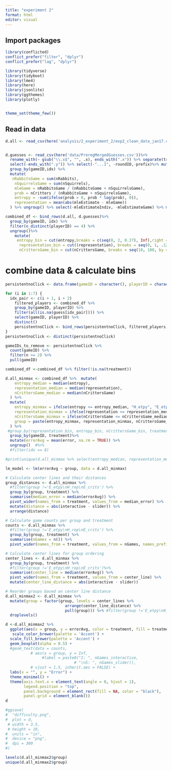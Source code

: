 ```yaml
---
title: "experiment 2"
format: html
editor: visual
---
```


## Import packages

```r
library(conflicted)  
conflict_prefer("filter", "dplyr")
conflict_prefer("lag", "dplyr")

library(tidyverse)
library(tidyboot)
library(lme4)
library(here)
library(jsonlite)
library(ggthemes)
library(plotly)


theme_set(theme_few())
```

## Read in data

```r
d.all <- read_csv(here('analysis/2_experiment_2/exp2_clean_data_jan17.csv')) %>%separate(treatmentName.x, into = c("direction","treatment"), sep = "_")%>% select(-stageName, -ended.x, -roundID, -stageID.x, -participantID,-recipient, -participantIdentifier, -exitSurvey, -designatedGame)  %>% mutate(error = if_else(direction == "RS", abs((100-guess) - (mleGame*100)), abs(guess - (mleGame*100))))


d.guesses <- read_csv(here('data/PreregMergedGuesses.csv'))%>%
  rename_with(~ gsub("\\.x$", "", .x), ends_with(".x")) %>% separate(treatmentName, into = c("prefix", "treatment", "direction"), sep = "-")%>%
  select(-ends_with(".y")) %>% select(-"...1", -roundID,-prefix)%>% mutate(nCritters = nRabbits+nSquirrels) %>% mutate(mleEstimate = mleEstimateIndiv/100, mleGame = mleEstimateGame/100) %>%
  group_by(gameID,idx) %>%
  mutate(
   nRabbitsGame = sum(nRabbits),
    nSquirrelsGame = sum(nSquirrels),
    mleGame = nRabbitsGame / (nRabbitsGame + nSquirrelsGame),
    prob = nCritters / (nRabbitsGame + nSquirrelsGame),
    entropy = -sum(ifelse(prob > 0, prob * log(prob), 0)),
    representation = mean(abs(mleEstimate - mleGame))
  ) %>% ungroup() %>% select(-mleEstimateIndiv, -mleEstimateGame) %>% mutate(nCrittersGame = nSquirrelsGame+nRabbitsGame)%>% mutate (error = abs(mleEstimate*100-guess))

combined_df <- bind_rows(d.all, d.guesses)%>% 
  group_by(gameID, idx) %>%
  filter(n_distinct(playerID) == 4) %>%
  ungroup()%>%
    mutate(
     entropy_bin = cut(entropy,breaks = c(seq(0, 2, 0.27), Inf),right = TRUE,include.lowest = TRUE, dig.lab = 2),
      representation_bin = cut((representation), breaks = seq(0, 1, .12), right = TRUE, include.lowest = TRUE, dig.lab = 2),
      nCrittersGame_bin = cut(nCrittersGame, breaks = seq(10, 100, by = 5), right = TRUE, include.lowest = TRUE)) 

```

# combine data & calculate bins

```r
persistentnoClick <- data.frame(gameID = character(), playerID = character(), stringsAsFactors = FALSE)

for (i in 1:7) {
  idx_pair <- c(i + 1, i + 2)
    filtered_players <- combined_df %>%
    group_by(gameID, playerID) %>%
    filter(all(is.na(guess[idx_pair]))) %>%
    select(gameID, playerID) %>%
    distinct()
    persistentnoClick <- bind_rows(persistentnoClick, filtered_players)
}
persistentnoClick <- distinct(persistentnoClick)

gameIDs_to_remove <- persistentnoClick %>%
  count(gameID) %>%
  filter(n >= 2) %>%
  pull(gameID)

```

```r
combined_df <-combined_df %>% filter(!is.na(treatment))

d.all_minmax <- combined_df %>%  mutate(
    entropy_median = median(entropy),
    representation_median = median(representation),
    nCrittersGame_median = median(nCrittersGame)
  ) %>%
  mutate(
    entropy_minmax = ifelse(entropy <= entropy_median, "H_etpy", "E_etpy"),
    representation_minmax = ifelse(representation <= representation_median, "E_rep", "H_rep"),
    nCrittersGame_minmax = ifelse(nCrittersGame <= nCrittersGame_median, "H_crits", "E_crits"),
    group = paste(entropy_minmax, representation_minmax, nCrittersGame_minmax, sep = "\n")
  ) %>%
 #group_by(representation_bin, entropy_bin, nCrittersGame_bin, treatment) %>%
  group_by(gameID, treatment)%>%
  mutate(errorAvg = mean(error, na.rm = TRUE)) %>%
  ungroup()  #%>%
  #filter(idx == 8)

#print(unique(d.all_minmax %>% select(entropy_median, representation_median, nCrittersGame_median)))

lm_model <- lm(errorAvg ~ group, data = d.all_minmax)

# Calculate center lines and their distances
group_distances <- d.all_minmax %>%
  #filter(group !='E_etpy\nH_rep\nE_crits') %>%
  group_by(group, treatment) %>% 
  summarise(median_error = median(errorAvg)) %>%
  pivot_wider(names_from = treatment, values_from = median_error) %>%
  mutate(distance = abs(interactive - slider)) %>%
  arrange(distance)

# Calculate game counts per group and treatment
counts <- d.all_minmax %>%
  #filter(group !='E_etpy\nH_rep\nE_crits') %>%
  group_by(group, treatment) %>%
  summarise(nGames = n()) %>%
  pivot_wider(names_from = treatment, values_from = nGames, names_prefix = "nGames_")

# Calculate center lines for group ordering
center_lines <- d.all_minmax %>%
  group_by(group, treatment) %>%
  #filter(group !='E_etpy\nH_rep\nE_crits')%>%
  summarise(center_line = median(errorAvg)) %>%
  pivot_wider(names_from = treatment, values_from = center_line) %>%
  mutate(center_line_distance = abs(interactive - slider))

# Reorder groups based on center line distance
d.all_minmax2 <- d.all_minmax %>%
  mutate(group = factor(group, levels = center_lines %>%
                          arrange(center_line_distance) %>%
                          pull(group))) %>% #filter(group !='E_etpy\nH_rep\nE_crits') %>%
  droplevels()

d <-d.all_minmax2 %>%
  ggplot(aes(x = group, y = errorAvg, color = treatment, fill = treatment)) +  
   scale_color_brewer(palette = 'Accent') +
  scale_fill_brewer(palette = 'Accent') + 
  geom_boxplot(alpha = 0.5) +
  #geom_text(data = counts, 
           # aes(x = group, y = Inf, 
                #label = paste0("I: ", nGames_interactive, 
                              # "\nS: ", nGames_slider)),
           # vjust = 1.5, inherit.aes = FALSE) +
  labs(x = "", y = "Error") +
  theme_minimal() +
  theme(axis.text.x = element_text(angle = 0, hjust = 1),
        legend.position = "top",
        panel.background = element_rect(fill = NA, color = "black"),
        panel.grid = element_blank())
d

#ggsave(
#  "difficulty.png",
#  plot = d,
 # width = 3.5,  
 # height = 10,
#  units = "in",
#  device = "png",
#  dpi = 300 
#)

levels(d.all_minmax2$group)
unique(d.all_minmax2$group)
```
